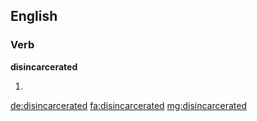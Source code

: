 ==English==

===Verb===
'''disincarcerated'''

# {{past of|disincarcerate}}

[[de:disincarcerated]]
[[fa:disincarcerated]]
[[mg:disincarcerated]]